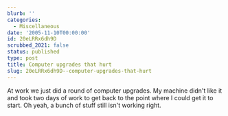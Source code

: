```yaml
---
blurb: ''
categories:
  - Miscellaneous
date: '2005-11-10T00:00:00'
id: 20eLRRx6dh9D
scrubbed_2021: false
status: published
type: post
title: Computer upgrades that hurt
slug: 20eLRRx6dh9D--computer-upgrades-that-hurt
---
```


At work we just did a round of computer upgrades. My machine didn't
like it and took two days of work to get back to the point where I
could get it to start. Oh yeah, a bunch of stuff still isn't
working right.
